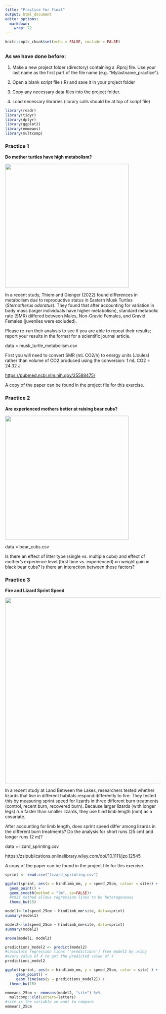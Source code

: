 ```yaml
---
title: "Practice for Final"
output: html_document
editor_options: 
  markdown: 
    wrap: 72
---
```


```r
knitr::opts_chunk$set(echo = FALSE, include = FALSE)
```

##  {.tabset}

### As we have done before:

1.  Make a new project folder (directory) containing a .Rproj file. Use
    your last name as the first part of the file name (e.g.
    "Mylastname_practice").

2.  Open a blank script file (.R) and save it in your project folder

3.  Copy any necessary data files into the project folder.

4.  Load necessary libraries (library calls should be at top of script
    file)

```r
library(readr)
library(tidyr)
library(dplyr)
library(ggplot2)
library(emmeans)
library(multcomp)
```


### Practice 1

**Do mother turtles have high metabolism?**

![](images/sterno.jpg){width="400"}

In a recent study, Thiem and Gienger (2022) found differences in
metabolism due to reproductive status in Eastern Musk Turtles
(*Sternotherus odoratus*). They found that after accounting for
variation in body mass (larger individuals have higher metabolism),
standard metabolic rate (SMR) differed between Males, Non-Gravid
Females, and Gravid Females (juveniles were excluded).

Please re-run their analysis to see if you are able to repeat their
results; report your results in the format for a scientific journal
article.

data = musk_turtle_metabolism.csv

First you will need to convert SMR (mL CO2/h) to energy units (Joules) rather
than volume of CO2 produced using the conversion: 1 mL CO2 = 24.32 J.

<https://pubmed.ncbi.nlm.nih.gov/35588475/>

A copy of the paper can be found in the project file for this exercise.

### Practice 2

**Are experienced mothers better at raising bear cubs?**

![](images/black-bear-family.jpeg){width="400"}

 data = bear_cubs.csv

Is there an effect of litter type (single vs. multiple cubs) and effect of mother's experience level (first time vs. experienced) on weight gain in black bear cubs? Is there an interaction between these factors?

### Practice 3

**Fire and Lizard Sprint Speed**

![](images/lizard_fire.png){width="600"}

In a recent study at Land Between the Lakes, researchers tested whether lizards that live in different habitats respond differently to fire. They tested this by measuring sprint speed for lizards in three different burn treatments (control, recent burn, recovered burn). Because larger lizards (with longer legs) run faster than smaller lizards, they use hind limb length (mm) as a covariate.

After accounting for limb length, does sprint speed differ among lizards in the different burn treatments? Do the analysis for short runs (25 cm) and longer runs (2 m)?

data = lizard_sprinting.csv

https://zslpublications.onlinelibrary.wiley.com/doi/10.1111/jzo.12545

A copy of the paper can be found in the project file for this exercise.

```r
sprint <- read.csv("lizard_sprinting.csv")
```

```r
ggplot(sprint, aes(x = hindlimb_mm, y = speed_25cm, colour = site)) +
  geom_point() +
  geom_smooth(method = "lm", se=FALSE)+ 
  #this method allows regression lines to be heterogeneous
  theme_bw(15)
```

```r
model1<-lm(speed_25cm ~ hindlimb_mm*site, data=sprint)
summary(model1)
```

```r
model2<-lm(speed_25cm ~ hindlimb_mm+site, data=sprint)
summary(model2)
```

```r
anova(model1, model2)
```

```r
predictions_model2 <- predict(model2) 
#calculate regression lines ('predictions') from model2 by using
#every value of X to get the predicted value of Y
predictions_model2
```

```r
ggplot(sprint, aes(x = hindlimb_mm, y = speed_25cm, color = site) ) +
     geom_point() +
     geom_line(aes(y = predictions_model2)) +
  theme_bw(15)
```

```r
emmeans_25cm <- emmeans(model2, "site") %>% 
  multcomp::cld(Letters=letters) 
#site is the variable we want to compare
emmeans_25cm
```

